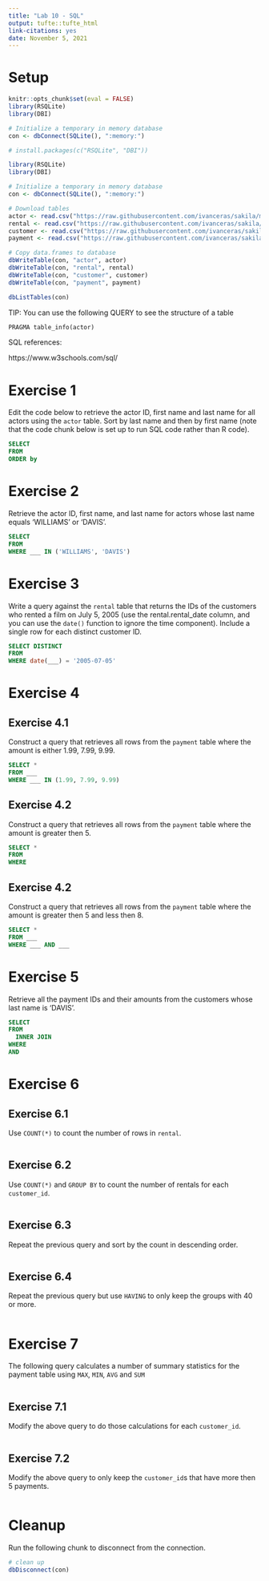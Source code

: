 ```yaml
---
title: "Lab 10 - SQL"
output: tufte::tufte_html
link-citations: yes
date: November 5, 2021
---
```


# Setup

```r
knitr::opts_chunk$set(eval = FALSE)
library(RSQLite)
library(DBI)

# Initialize a temporary in memory database
con <- dbConnect(SQLite(), ":memory:")
```



```r
# install.packages(c("RSQLite", "DBI"))

library(RSQLite)
library(DBI)

# Initialize a temporary in memory database
con <- dbConnect(SQLite(), ":memory:")

# Download tables
actor <- read.csv("https://raw.githubusercontent.com/ivanceras/sakila/master/csv-sakila-db/actor.csv")
rental <- read.csv("https://raw.githubusercontent.com/ivanceras/sakila/master/csv-sakila-db/rental.csv")
customer <- read.csv("https://raw.githubusercontent.com/ivanceras/sakila/master/csv-sakila-db/customer.csv")
payment <- read.csv("https://raw.githubusercontent.com/ivanceras/sakila/master/csv-sakila-db/payment_p2007_01.csv")

# Copy data.frames to database
dbWriteTable(con, "actor", actor)
dbWriteTable(con, "rental", rental)
dbWriteTable(con, "customer", customer)
dbWriteTable(con, "payment", payment)
```

```r
dbListTables(con)
```

TIP: You can use the following QUERY to see the structure of a table

```sql
PRAGMA table_info(actor)
```

SQL references:

https://www.w3schools.com/sql/

# Exercise 1

Edit the code below to retrieve the actor ID, first name and last name for all actors using the `actor` table. Sort by last name and then by first name (note that the code chunk below is set up to run SQL code rather than R code).

```sql
SELECT
FROM
ORDER by
```

# Exercise 2

Retrieve the actor ID, first name, and last name for actors whose last name equals 'WILLIAMS' or 'DAVIS'.

```sql
SELECT 
FROM 
WHERE ___ IN ('WILLIAMS', 'DAVIS')
```

# Exercise 3

Write a query against the `rental` table that returns the IDs of the customers who rented a film on July 5, 2005 (use the rental.rental_date column, and you can use the `date()` function to ignore the time component). Include a single row for each distinct customer ID. 

```sql
SELECT DISTINCT 
FROM 
WHERE date(___) = '2005-07-05'
```
# Exercise 4

## Exercise 4.1

Construct a query that retrieves all rows from the `payment` table where the amount is either 1.99, 7.99, 9.99.

```sql
SELECT *
FROM ___
WHERE ___ IN (1.99, 7.99, 9.99)
```

## Exercise 4.2

Construct a query that retrieves all rows from the `payment` table where the amount is greater then 5.

```sql
SELECT *
FROM 
WHERE 
```

## Exercise 4.2

Construct a query that retrieves all rows from the `payment` table where the amount is greater then 5 and less then 8.

```sql
SELECT *
FROM ___
WHERE ___ AND ___
```
# Exercise 5

Retrieve all the payment IDs and their amounts from the customers whose last name is 'DAVIS'.

```sql
SELECT 
FROM 
  INNER JOIN 
WHERE 
AND 
```

# Exercise 6

## Exercise 6.1

Use `COUNT(*)` to count the number of rows in `rental`.

```sql

```

## Exercise 6.2

Use `COUNT(*)` and `GROUP BY` to count the number of rentals for each `customer_id`.

```sql

```
## Exercise 6.3

Repeat the previous query and sort by the count in descending order.

```sql

```

## Exercise 6.4

Repeat the previous query but use `HAVING` to only keep the groups with 40 or more.

```sql

```

# Exercise 7

The following query calculates a number of summary statistics for the payment table using `MAX`, `MIN`, `AVG` and `SUM`

```sql

```

## Exercise 7.1

Modify the above query to do those calculations for each `customer_id`.

```sql

```
## Exercise 7.2

Modify the above query to only keep the `customer_id`s that have more then 5 payments.

```sql

```
# Cleanup

Run the following chunk to disconnect from the connection.

```r
# clean up
dbDisconnect(con)
```
